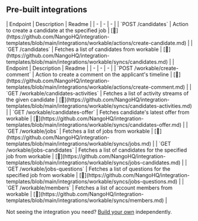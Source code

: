 
## Pre-built integrations

<AccordionGroup>


<Accordion title="Candidates">
| Endpoint | Description | Readme |
| - | - | - |
| `POST /candidates` | Action to create a candidate at the specified job | [🔗](https://github.com/NangoHQ/integration-templates/blob/main/integrations/workable/actions/create-candidate.md) |
| `GET /candidates` | Fetches a list of candidates from workable | [🔗](https://github.com/NangoHQ/integration-templates/blob/main/integrations/workable/syncs/candidates.md) |
</Accordion>


<Accordion title="Others">
| Endpoint | Description | Readme |
| - | - | - |
| `POST /workable/create-comment` | Action to create a comment on the applicant's timeline | [🔗](https://github.com/NangoHQ/integration-templates/blob/main/integrations/workable/actions/create-comment.md) |
| `GET /workable/candidates-activities` | Fetches a list of activity streams of the given candidate | [🔗](https://github.com/NangoHQ/integration-templates/blob/main/integrations/workable/syncs/candidates-activities.md) |
| `GET /workable/candidates-offer` | Fetches candidate's latest offer from workable | [🔗](https://github.com/NangoHQ/integration-templates/blob/main/integrations/workable/syncs/candidates-offer.md) |
| `GET /workable/jobs` | Fetches a list of jobs from workable | [🔗](https://github.com/NangoHQ/integration-templates/blob/main/integrations/workable/syncs/jobs.md) |
| `GET /workable/jobs-candidates` | Fetches a list of candidates for the specified job from workable | [🔗](https://github.com/NangoHQ/integration-templates/blob/main/integrations/workable/syncs/jobs-candidates.md) |
| `GET /workable/jobs-questions` | Fetches a list of questions for the specified job from workable | [🔗](https://github.com/NangoHQ/integration-templates/blob/main/integrations/workable/syncs/jobs-questions.md) |
| `GET /workable/members` | Fetches a list of account members from workable | [🔗](https://github.com/NangoHQ/integration-templates/blob/main/integrations/workable/syncs/members.md) |
</Accordion>

</AccordionGroup>

<Tip>Not seeing the integration you need? [Build your own](https://nango.dev/docs/guides/platform/functions) independently.</Tip>
